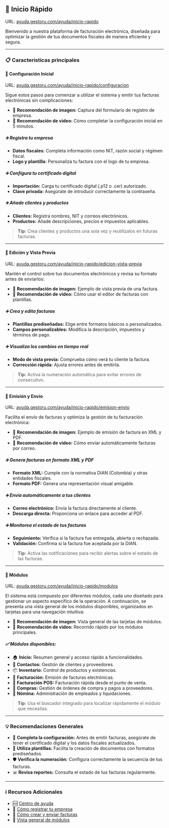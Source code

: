 ## 🚀 Inicio Rápido  
URL: [ayuda.gestoru.com/ayuda/inicio-rapido](https://ayuda.gestoru.com/ayuda/inicio-rapido)  

Bienvenido a nuestra plataforma de facturación electrónica, diseñada para optimizar la gestión de tus documentos fiscales de manera eficiente y segura.  

---

### 📋 Características principales  

#### 📌 Configuración Inicial  
URL: [ayuda.gestoru.com/ayuda/inicio-rapido/configuracion](https://ayuda.gestoru.com/ayuda/inicio-rapido/configuracion)  

Sigue estos pasos para comenzar a utilizar el sistema y emitir tus facturas electrónicas sin complicaciones:  

- 📸 **Recomendación de imagen:** Captura del formulario de registro de empresa.  
- 🎥 **Recomendación de video:** Cómo completar la configuración inicial en 5 minutos.  

##### ➕ Registra tu empresa  
- **Datos fiscales:** Completa información como NIT, razón social y régimen fiscal.  
- **Logo y plantilla:** Personaliza tu factura con el logo de tu empresa.  

##### ➕ Configura tu certificado digital  
- **Importación:** Carga tu certificado digital (.p12 o .cer) autorizado.  
- **Clave privada:** Asegúrate de introducir correctamente la contraseña.  

##### ➕ Añade clientes y productos  
- **Clientes:** Registra nombres, NIT y correos electrónicos.  
- **Productos:** Añade descripciones, precios e impuestos aplicables.  

> **Tip:** Crea clientes y productos una sola vez y reutilízalos en futuras facturas.  

---

#### 📌 Edición y Vista Previa  
URL: [ayuda.gestoru.com/ayuda/inicio-rapido/edicion-vista-previa](https://ayuda.gestoru.com/ayuda/inicio-rapido/edicion-vista-previa)  

Mantén el control sobre tus documentos electrónicos y revisa su formato antes de enviarlos:  

- 📸 **Recomendación de imagen:** Ejemplo de vista previa de una factura.  
- 🎥 **Recomendación de video:** Cómo usar el editor de facturas con plantillas.  

##### ➕ Crea y edita facturas  
- **Plantillas prediseñadas:** Elige entre formatos básicos o personalizados.  
- **Campos personalizables:** Modifica la descripción, impuestos y términos de pago.  

##### ➕ Visualiza los cambios en tiempo real  
- **Modo de vista previa:** Comprueba cómo verá tu cliente la factura.  
- **Corrección rápida:** Ajusta errores antes de emitirla.  

> **Tip:** Activa la numeración automática para evitar errores de consecutivo.  

---

#### 📌 Emisión y Envío  
URL: [ayuda.gestoru.com/ayuda/inicio-rapido/emision-envio](https://ayuda.gestoru.com/ayuda/inicio-rapido/emision-envio)  

Facilita el envío de facturas y optimiza la gestión de tu facturación electrónica:  

- 📸 **Recomendación de imagen:** Ejemplo de emisión de factura en XML y PDF.  
- 🎥 **Recomendación de video:** Cómo enviar automáticamente facturas por correo.  

##### ➕ Genera facturas en formato XML y PDF  
- **Formato XML:** Cumple con la normativa DIAN (Colombia) y otras entidades fiscales.  
- **Formato PDF:** Genera una representación visual amigable.  

##### ➕ Envía automáticamente a tus clientes  
- **Correo electrónico:** Envía la factura directamente al cliente.  
- **Descarga directa:** Proporciona un enlace para acceder al PDF.  

##### ➕ Monitorea el estado de tus facturas  
- **Seguimiento:** Verifica si la factura fue entregada, abierta o rechazada.  
- **Validación:** Confirma si la factura fue aceptada por la DIAN.  

> **Tip:** Activa las notificaciones para recibir alertas sobre el estado de las facturas.  

---

#### 📌 Módulos  
URL: [ayuda.gestoru.com/ayuda/inicio-rapido/modulos](https://ayuda.gestoru.com/ayuda/inicio-rapido/modulos)  

El sistema está compuesto por diferentes módulos, cada uno diseñado para gestionar un aspecto específico de la operación. A continuación, se presenta una vista general de los módulos disponibles, organizados en tarjetas para una navegación intuitiva:  

- 📸 **Recomendación de imagen:** Vista general de las tarjetas de módulos.  
- 🎥 **Recomendación de video:** Recorrido rápido por los módulos principales.  

##### ✅ Módulos disponibles:  
- 🏠 **Inicio:** Resumen general y acceso rápido a funcionalidades.  
- 👥 **Contactos:** Gestión de clientes y proveedores.  
- 📦 **Inventario:** Control de productos y existencias.  
- 🧾 **Facturación:** Emisión de facturas electrónicas.  
- 🧾 **Facturación POS:** Facturación rápida desde el punto de venta.  
- 🛒 **Compras:** Gestión de órdenes de compra y pagos a proveedores.  
- 💼 **Nómina:** Administración de empleados y liquidaciones.  

> **Tip:** Usa el buscador integrado para localizar rápidamente el módulo que necesitas.  

---

### 💡 Recomendaciones Generales  
- 📌 **Completa la configuración:** Antes de emitir facturas, asegúrate de tener el certificado digital y los datos fiscales actualizados.  
- 🚀 **Utiliza plantillas:** Facilita la creación de documentos con formatos prediseñados.  
- 🛡️ **Verifica la numeración:** Configura correctamente la secuencia de tus facturas.  
- 📊 **Revisa reportes:** Consulta el estado de tus facturas regularmente.  

---

### ℹ️ Recursos Adicionales  
- 🆘 [Centro de ayuda](https://ayuda.gestoru.com)  
- 📖 [Cómo registrar tu empresa](https://ayuda.gestoru.com/ayuda/inicio-rapido/configuracion)  
- 📝 [Cómo crear y enviar facturas](https://ayuda.gestoru.com/ayuda/inicio-rapido/emision-envio)  
- 🚀 [Vista general de módulos](https://ayuda.gestoru.com/ayuda/inicio-rapido/modulos)  
